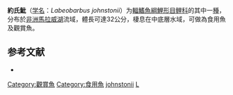 {{Speciesbox
| taxon = Labeobarbus johnstonii
| binomial_authority = [[Boulenger|Boulenger]], 1907
| status = LC
| status_system = IUCN3.1
| synonyms = *''Barbus globiceps''<br /><small>Worthington, 1933</small> ''
*''Barbus intermedius latirostris''<br /><small>Keilhack, 1908</small> ''
*''Barbus johnstonii''<br /><small>Boulenger, 1907</small> ''
*''Barbus njassae''<br /><small>Keilhack, 1908</small> ''
*''Barbus nyassae''<br /><small>Keilhack, 1908</small> ''
*''Varicorhinus nyasensis''<br /><small>Worthington, 1933</small> ''
}}

'''約氏魮'''（[[学名|学名]]：''Labeobarbus johnstonii''）为[[輻鰭魚綱|輻鰭魚綱]][[鯉形目|鯉形目]][[鲤科|鲤科]]的其中一[[種|種]]，分布於[[非洲|非洲]][[馬拉威湖|馬拉威湖]]流域，體長可達32公分，棲息在中底層水域，可做為食用魚及觀賞魚。

==参考文献==
*{{FishBase_species|genus=Labeobarbus|species=johnstonii|year=2012|month=1}}

{{鯉形目小作品}}

{{Taxonbar}}
[[Category:觀賞魚|Category:觀賞魚]]
[[Category:食用魚|Category:食用魚]]
[[Category:Labeobarbus|johnstonii]]
[[Category:1907年描述的魚類|L]]